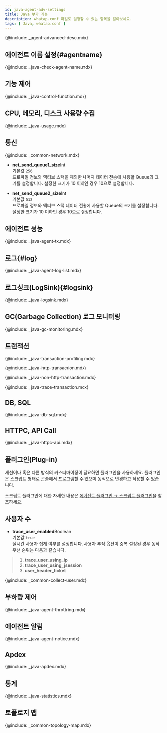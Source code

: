 ```yaml
---
id: java-agent-adv-settings
title: Java 부가 기능
description: whatap.conf 파일로 설정할 수 있는 항목을 알아보세요.
tags: [ Java, whatap.conf ]
---
```


{@include: _agent-advanced-desc.mdx}

## 에이전트 이름 설정{#agentname}

{@include: _java-check-agent-name.mdx}

## 기능 제어

{@include: _java-control-function.mdx}

## CPU, 메모리, 디스크 사용량 수집

{@include: _java-usage.mdx}

## 통신

{@include: _common-network.mdx}

* **net_send_queue1_size**<span class='type'>Int</span><br/>
기본값 `256`<br/>프로파일 정보와 액티브 스택을 제외한 나머지 데이터 전송에 사용할 Queue의 크기를 설정합니다. 설정한 크기가 10 이하인 경우 10으로 설정합니다.

* **net_send_queue2_size**<span class='type'>Int</span><br/>
기본값 `512`<br/>프로파일 정보와 액티브 스택 데이터 전송에 사용할 Queue의 크기를 설정합니다. 설정한 크기가 10 이하인 경우 10으로 설정합니다.

## 에이전트 성능

{@include: _java-agent-tx.mdx}

## 로그{#log}

{@include: _java-agent-log-list.mdx}

## 로그싱크(LogSink){#logsink}

{@include: _java-logsink.mdx}

## GC(Garbage Collection) 로그 모니터링

{@include: _java-gc-monitoring.mdx}

## 트랜잭션

{@include: _java-transaction-profiling.mdx}

{@include: _java-http-transaction.mdx}

{@include: _java-non-http-transaction.mdx}

{@include: _java-trace-transaction.mdx}

## DB, SQL

{@include: _java-db-sql.mdx}

## HTTPC, API Call

{@include: _java-httpc-api.mdx}

## 플러그인(Plug-in)

세션이나 혹은 다른 방식의 커스터마이징이 필요하면 플러그인을 사용하세요. 플러그인은 스크립트 형태로 콘솔에서 프로그램할 수 있으며 동적으로 변경하고 적용할 수 있습니다.

스크립트 플러그인에 대한 자세한 내용은 [에이전트 플러그인 → 스크립트 플러그인](java-script-plugin)을 참조하세요.

## 사용자 수

* **trace_user_enabled**<span class='type'>Boolean</span><br/>
기본값 `true`<br/>
실시간 사용자 집계 여부를 설정합니다. 사용자 추적 옵션이 중복 설정된 경우 동작 우선 순위는 다음과 같습니다.
>   1. **trace_user_using_ip**
>   1. **trace_user_using_jsession**
>   1. **user_header_ticket**

{@include: _common-collect-user.mdx}

## 부하량 제어

{@include: _java-agent-throttring.mdx}

## 에이전트 알림

{@include: _java-agent-notice.mdx}

## Apdex

{@include: _java-apdex.mdx}

## 통계

{@include: _java-statistics.mdx}

## 토폴로지 맵

{@include: _common-topology-map.mdx}
